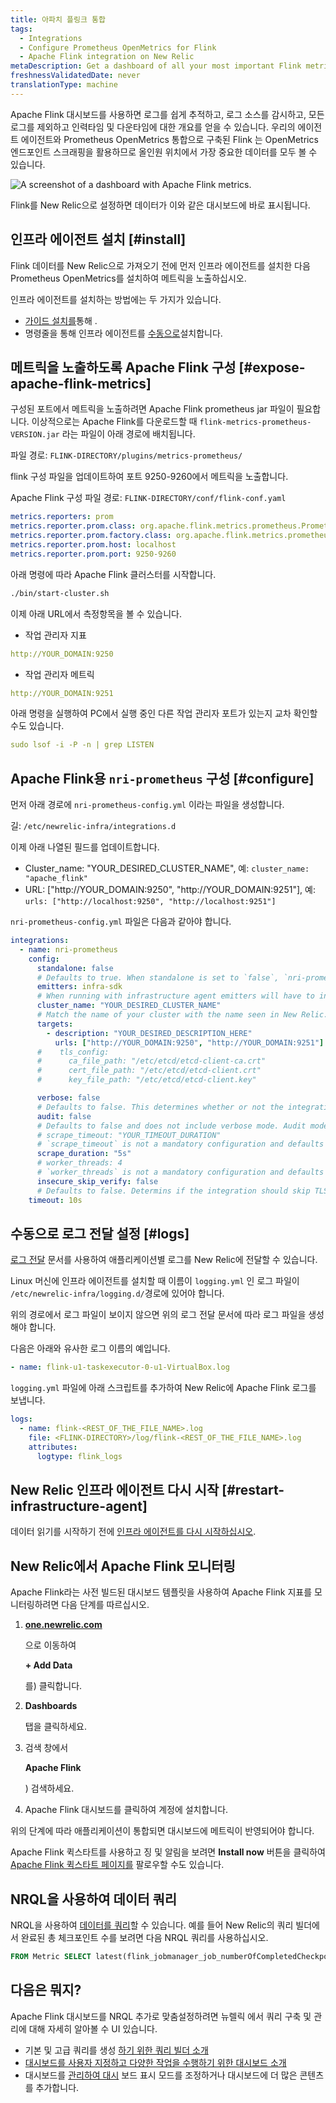 ```yaml
---
title: 아파치 플링크 통합
tags:
  - Integrations
  - Configure Prometheus OpenMetrics for Flink
  - Apache Flink integration on New Relic
metaDescription: Get a dashboard of all your most important Flink metrics with our quickstart.
freshnessValidatedDate: never
translationType: machine
---
```



Apache Flink 대시보드를 사용하면 로그를 쉽게 추적하고, 로그 소스를 감시하고, 모든 로그를 제외하고 인력타임 및 다운타임에 대한 개요를 얻을 수 있습니다. 우리의 에이전트 에이전트와 Prometheus OpenMetrics 통합으로 구축된 Flink <InlinePopover type="dashboards"/>는 OpenMetrics 엔드포인트 스크래핑을 활용하므로 올인원 위치에서 가장 중요한 데이터를 모두 볼 수 있습니다.

<img
  src={dashboardsApacheFlinkQuickstart}
  title="Apache Flink dashboard landing page"
  alt="A screenshot of a dashboard with Apache Flink metrics."
/>

<figcaption>
  Flink를 New Relic으로 설정하면 데이터가 이와 같은 대시보드에 바로 표시됩니다.
</figcaption>

## 인프라 에이전트 설치 [#install]

Flink 데이터를 New Relic으로 가져오기 전에 먼저 인프라 에이전트를 설치한 다음 Prometheus OpenMetrics를 설치하여 메트릭을 노출하십시오.

인프라 에이전트를 설치하는 방법에는 두 가지가 있습니다.

* [가이드 설치를](https://one.newrelic.com/nr1-core?state=5e236fa2-fbfd-1f53-e55d-9241d2a73068)통해 .
* 명령줄을 통해 인프라 에이전트를 [수동으로](/docs/infrastructure/install-infrastructure-agent/linux-installation/install-infrastructure-monitoring-agent-linux)설치합니다.

## 메트릭을 노출하도록 Apache Flink 구성 [#expose-apache-flink-metrics]

구성된 포트에서 메트릭을 노출하려면 Apache Flink prometheus jar 파일이 필요합니다. 이상적으로는 Apache Flink를 다운로드할 때 `flink-metrics-prometheus-VERSION.jar` 라는 파일이 아래 경로에 배치됩니다.

파일 경로: `FLINK-DIRECTORY/plugins/metrics-prometheus/`

flink 구성 파일을 업데이트하여 포트 9250-9260에서 메트릭을 노출합니다.

Apache Flink 구성 파일 경로: `FLINK-DIRECTORY/conf/flink-conf.yaml`

```yml
metrics.reporters: prom
metrics.reporter.prom.class: org.apache.flink.metrics.prometheus.PrometheusReporter
metrics.reporter.prom.factory.class: org.apache.flink.metrics.prometheus.PrometheusReporterFactory
metrics.reporter.prom.host: localhost
metrics.reporter.prom.port: 9250-9260
```

아래 명령에 따라 Apache Flink 클러스터를 시작합니다.

```bash
./bin/start-cluster.sh
```

이제 아래 URL에서 측정항목을 볼 수 있습니다.

* 작업 관리자 지표

```yml
http://YOUR_DOMAIN:9250
```

* 작업 관리자 메트릭

```yml
http://YOUR_DOMAIN:9251
```

아래 명령을 실행하여 PC에서 실행 중인 다른 작업 관리자 포트가 있는지 교차 확인할 수도 있습니다.

```yml
sudo lsof -i -P -n | grep LISTEN
```

## Apache Flink용 `nri-prometheus` 구성 [#configure]

먼저 아래 경로에 `nri-prometheus-config.yml` 이라는 파일을 생성합니다.

길: `/etc/newrelic-infra/integrations.d`

이제 아래 나열된 필드를 업데이트합니다.

* Cluster_name: "YOUR_DESIRED_CLUSTER_NAME", 예: `cluster_name: "apache_flink"`
* URL: \["http&#x3A;//YOUR_DOMAIN:9250", "http&#x3A;//YOUR_DOMAIN:9251"], 예: `urls: ["http://localhost:9250", "http://localhost:9251"]`

`nri-prometheus-config.yml` 파일은 다음과 같아야 합니다.

```yml
integrations:
  - name: nri-prometheus
    config:
      standalone: false
      # Defaults to true. When standalone is set to `false`, `nri-prometheus` requires an infrastructure agent to send data.
      emitters: infra-sdk
      # When running with infrastructure agent emitters will have to include infra-sdk
      cluster_name: "YOUR_DESIRED_CLUSTER_NAME"
      # Match the name of your cluster with the name seen in New Relic. 
      targets:
        - description: "YOUR_DESIRED_DESCRIPTION_HERE"
          urls: ["http://YOUR_DOMAIN:9250", "http://YOUR_DOMAIN:9251"]
      #    tls_config:
      #      ca_file_path: "/etc/etcd/etcd-client-ca.crt"
      #      cert_file_path: "/etc/etcd/etcd-client.crt"
      #      key_file_path: "/etc/etcd/etcd-client.key"

      verbose: false
      # Defaults to false. This determines whether or not the integration should run in verbose mode.
      audit: false
      # Defaults to false and does not include verbose mode. Audit mode logs the uncompressed data sent to New Relic and can lead to a high log volume.
      # scrape_timeout: "YOUR_TIMEOUT_DURATION"
      # `scrape_timeout` is not a mandatory configuration and defaults to 30s. The HTTP client timeout when fetching data from endpoints.
      scrape_duration: "5s"
      # worker_threads: 4
      # `worker_threads` is not a mandatory configuration and defaults to `4` for clusters with more than 400 endpoints. Slowly increase the worker thread until scrape time falls between the desired `scrape_duration`. Note: Increasing this value too much results in huge memory consumption if too many metrics are scraped at once.
      insecure_skip_verify: false
      # Defaults to false. Determins if the integration should skip TLS verification or not.
    timeout: 10s
```

## 수동으로 로그 전달 설정 [#logs]

[로그 전달](/docs/logs/forward-logs/forward-your-logs-using-infrastructure-agent/) 문서를 사용하여 애플리케이션별 로그를 New Relic에 전달할 수 있습니다.

Linux 머신에 인프라 에이전트를 설치할 때 이름이 `logging.yml` 인 로그 파일이 `/etc/newrelic-infra/logging.d/`경로에 있어야 합니다.

위의 경로에서 로그 파일이 보이지 않으면 위의 로그 전달 문서에 따라 로그 파일을 생성해야 합니다.

다음은 아래와 유사한 로그 이름의 예입니다.

```yml
- name: flink-u1-taskexecutor-0-u1-VirtualBox.log
```

`logging.yml` 파일에 아래 스크립트를 추가하여 New Relic에 Apache Flink 로그를 보냅니다.

```yml
logs:
  - name: flink-<REST_OF_THE_FILE_NAME>.log 
    file: <FLINK-DIRECTORY>/log/flink-<REST_OF_THE_FILE_NAME>.log
    attributes:
      logtype: flink_logs
```

## New Relic 인프라 에이전트 다시 시작 [#restart-infrastructure-agent]

데이터 읽기를 시작하기 전에 [인프라 에이전트를 다시 시작하십시오](/docs/infrastructure/install-infrastructure-agent/manage-your-agent/start-stop-restart-infrastructure-agent/).

## New Relic에서 Apache Flink 모니터링

Apache Flink라는 사전 빌드된 대시보드 템플릿을 사용하여 Apache Flink 지표를 모니터링하려면 다음 단계를 따르십시오.

1. <DNT>**[one.newrelic.com](https://one.newrelic.com/)**</DNT>

   으로 이동하여

   <DNT>**+ Add Data**</DNT>

   를) 클릭합니다.

2. <DNT>**Dashboards**</DNT>

   탭을 클릭하세요.

3. 검색 창에서

   <DNT>**Apache Flink**</DNT>

   ) 검색하세요.

4. Apache Flink 대시보드를 클릭하여 계정에 설치합니다.

위의 단계에 따라 애플리케이션이 통합되면 대시보드에 메트릭이 반영되어야 합니다.

Apache Flink 퀵스타트를 사용하고 징 및 알림을 보려면 <DNT>**Install now**</DNT> 버튼을 클릭하여 [Apache Flink 퀵스타트 페이지를](https://newrelic.com/instant-observability/apache-flink) 팔로우할 수도 있습니다.

## NRQL을 사용하여 데이터 쿼리

NRQL을 사용하여 [데이터를 쿼리](/docs/apis/nerdgraph/examples/nerdgraph-nrql-tutorial/)할 수 있습니다. 예를 들어 New Relic의 쿼리 빌더에서 완료된 총 체크포인트 수를 보려면 다음 NRQL 쿼리를 사용하십시오.

```sql
FROM Metric SELECT latest(flink_jobmanager_job_numberOfCompletedCheckpoints) AS 'Number of Completed Checkpoints'
```

## 다음은 뭐지?

Apache Flink 대시보드를 NRQL 추가로 맞춤설정하려면 <InlinePopover type="dashboards"/>뉴렐릭 에서 쿼리 구축 및 관리에 대해 자세히 알아볼 수 UI 있습니다.

* 기본 및 고급 쿼리를 생성 [하기 위한 쿼리 빌더 소개](/docs/query-your-data/explore-query-data/query-builder/introduction-query-builder)
* [대시보드를 사용자 지정하고 다양한 작업을 수행하기 위한 대시보드 소개](/docs/query-your-data/explore-query-data/dashboards/introduction-dashboards)
* 대시보드를 [관리하여 대시](/docs/query-your-data/explore-query-data/dashboards/manage-your-dashboard) 보드 표시 모드를 조정하거나 대시보드에 더 많은 콘텐츠를 추가합니다.